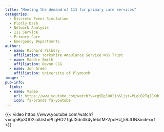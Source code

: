 ```yaml
---
title: "Meeting the demand of 111 for primary care services"
categories:
  - Discrete Event Simulation
  - Plotly Dash
  - Network Analysis
  - 111 Service
  - Primary Care
  - Emergency Departments
author:
  - name: Richard Pilbery
    affiliation: Yorkshire Ambulance Service NHS Trust
  - name: Maddie Smith
    affiliation: Devon CCG
  - name: Jon Green
    affiliation: University of Plymouth
image: ""
pub-info:
  links:
  - name: Video
    url: https://www.youtube.com/watch?v=cg5Bp3O02io&list=PLgHO2TgIJXdn0k4y56xtM-VpcHU_5RJUN&index=1
    icon: fa-brands fa-youtube
---
```




{{< video https://www.youtube.com/watch?v=cg5Bp3O02io&list=PLgHO2TgIJXdn0k4y56xtM-VpcHU_5RJUN&index=1 >}}
